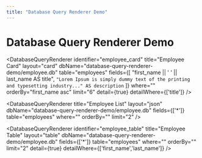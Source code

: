 ```yaml
---
title: "Database Query Renderer Demo"
---
```

# Database Query Renderer Demo


<DatabaseQueryRenderer
identifier="employee_card"
title="Employee Card"
layout="card"
dbName="database-query-renderer-demo/employee.db"
table="employees"
fields={[
    "first_name || ' ' || last_name AS title",
    `"Lorem Ipsum is simply dummy text of the printing and typesetting industry..." AS description`
  ]}
where=""
orderBy="first_name asc"
limit="6"
detail={true}
detailWhere={['title']}
/>

<DatabaseQueryRenderer
title="Employee List"
layout="json"
dbName="database-query-renderer-demo/employee.db"
fields={['*']}
table="employees"
where=""
orderBy=""
limit="2"
/>

<DatabaseQueryRenderer
identifier="employee_table"
title="Employee Table"
layout="table"
dbName="database-query-renderer-demo/employee.db"
fields={['*']}
table="employees"
where=""
orderBy=""
limit="2"
detail={true}
detailWhere={['first_name','last_name']}
/> 